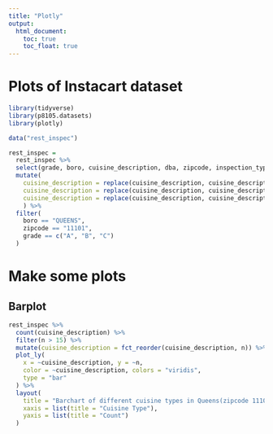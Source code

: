 ```yaml
---
title: "Plotly"
output: 
  html_document:
    toc: true
    toc_float: true
---
```


# Plots of Instacart dataset

```r
library(tidyverse)
library(p8105.datasets)
library(plotly)
```

```r
data("rest_inspec")

rest_inspec = 
  rest_inspec %>% 
  select(grade, boro, cuisine_description, dba, zipcode, inspection_type, score, violation_code, violation_description, grade) %>% 
  mutate(
    cuisine_description = replace(cuisine_description, cuisine_description == 'Latin (Cuban, Dominican, Puerto Rican, South & Central American)', 'Latin'),
    cuisine_description = replace(cuisine_description, cuisine_description == 'CafÃ©/Coffee/Tea', 'Cafe'),
    cuisine_description = replace(cuisine_description, cuisine_description == 'Delicatessen', 'Deli')
    ) %>% 
  filter(
    boro == "QUEENS",
    zipcode == "11101",
    grade == c("A", "B", "C")
  )
```

# Make some plots

## Barplot
```r
rest_inspec %>% 
  count(cuisine_description) %>% 
  filter(n > 15) %>% 
  mutate(cuisine_description = fct_reorder(cuisine_description, n)) %>% 
  plot_ly(
    x = ~cuisine_description, y = ~n, 
    color = ~cuisine_description, colors = "viridis",
    type = "bar"
  ) %>% 
  layout(
    title = "Barchart of different cuisine types in Queens(zipcode 11101)",
    xaxis = list(title = "Cuisine Type"),
    yaxis = list(title = "Count")
  )
```




